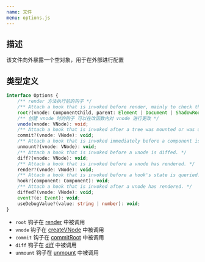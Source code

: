 ```yaml
---
name: 文件
menu: options.js
---
```


## 描述

该文件向外暴露一个空对象，用于在外部进行配置

## 类型定义

```ts
interface Options {
    /** render 方法执行前的钩子 */
    /** Attach a hook that is invoked before render, mainly to check the arguments. */
    root?(vnode: ComponentChild, parent: Element | Document | ShadowRoot | DocumentFragment): void;
    /** 创建 vnode 时的钩子 可以在改函数内对 vnode 进行更改 */
    vnode(vnode: VNode): void;
    /** Attach a hook that is invoked after a tree was mounted or was updated. */
    commit?(vnode: VNode): void;
    /** Attach a hook that is invoked immediately before a component is unmounted. */
    unmount?(vnode: VNode): void;
    /** Attach a hook that is invoked before a vnode is diffed. */
    diff?(vnode: VNode): void;
    /** Attach a hook that is invoked before a vnode has rendered. */
    render?(vnode: VNode): void;
    /** Attach a hook that is invoked before a hook's state is queried. */
    hook?(component: Component): void;
    /** Attach a hook that is invoked after a vnode has rendered. */
    diffed?(vnode: VNode): void;
    event?(e: Event): void;
    useDebugValue?(value: string | number): void;
}
```

- `root` 钩子在 [render](/doc-src-render-2-render) 中被调用
- `vnode` 钩子在 [createVNode](/doc-src-create-element-3-create-vnode) 中被调用
- `commit` 钩子在 [commitRoot]() 中被调用
- `diff` 钩子在 [diff](/doc-src-diff-index-2-diff) 中被调用
- `unmount` 钩子在 [unmount](/doc-src-diff-index-3-unmount) 中被调用